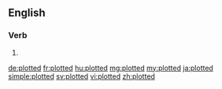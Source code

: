 ==English==

===Verb===
{{head|en}}

# {{en-past of|plot}}

[[de:plotted]]
[[fr:plotted]]
[[hu:plotted]]
[[mg:plotted]]
[[my:plotted]]
[[ja:plotted]]
[[simple:plotted]]
[[sv:plotted]]
[[vi:plotted]]
[[zh:plotted]]